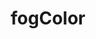 ---
title: fogColor
description: fogColor
sidebar:
  label: fogColor
  order: 1
  badge:
    text: Outdated
    variant: caution
---